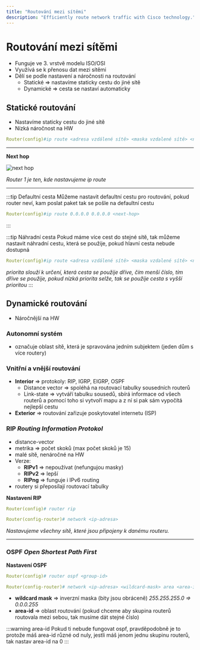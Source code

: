 ```yaml
---
title: "Routování mezi sítěmi"
description: "Efficiently route network traffic with Cisco technology."
---
```


# Routování mezi sítěmi
- Funguje ve 3. vrstvě modelu ISO/OSI
- Využívá se k přenosu dat mezi sítěmi
- Dělí se podle nastavení a náročnosti na routování
    - Statické => nastavíme staticky cestu do jiné sítě
    - Dynamické => cesta se nastaví automaticky

## Statické routování
- Nastavíme staticky cestu do jiné sítě
- Nízká náročnost na HW

```yml title="Nastavení statického routování"
Router(config)#ip route <adresa vzdálené sítě> <maska vzdalené sítě> <next-hop>
```

---

<div class="center">

**Next hop**

![next hop](/img/dasimg/interface_exit_port.png)

*Router 1 je ten, kde nastavujeme ip route*

</div>

---

:::tip Defaultní cesta 
Můžeme nastavit defaultní cestu pro routování, pokud router neví, kam poslat paket tak se pošle na defaultní cestu

```yml title="Nastavení defaultní cesty"
Router(config)#ip route 0.0.0.0 0.0.0.0 <next-hop>
```
:::

:::tip Náhradní cesta
Pokud máme více cest do stejné sítě, tak můžeme nastavit náhradní cestu, která se použije, pokud hlavní cesta nebude dostupná

```yml title="Nastavení náhradní cesty"
Router(config)#ip route <adresa vzdálené sítě> <maska vzdalené sítě> <next-hop> <priorita>
```

*priorita slouží k určení, která cesta se použije dříve, čím menší číslo, tím dříve se použije, pokud nízká priorita selže, tak se použije cesta s vyšší prioritou*
:::

## Dynamické routování
- Náročnější na HW

### Autonomní systém
- označuje oblast sítě, která je spravována jedním subjektem (jeden dům s více routery)

### Vnitřní a vnější routování
- **Interior** => protokoly: RIP, IGRP, EIGRP, OSPF
    - Distance vector => spoléhá na routovací tabulky sousedních routerů
    - Link-state =>  vytváří tabulku sousedů, sbírá informace od všech routerů a pomocí toho si vytvoří mapu a z ní si pak sám vypočítá nejlepší cestu 
- **Exterior** => routování zařizuje poskytovatel internetu (ISP)

### RIP *Routing Information Protokol* 
- distance-vector
- metrika => počet skoků (max počet skoků je 15)
- malé sítě, nenáročné na HW
- Verze:
    - **RIPv1** => nepoužívat (nefungujou masky)
    - **RIPv2** => lepší
    - **RIPng** => funguje i IPv6 routing
- routery si přeposílají routovací tabulky

**Nastavení RIP**

```yml title="Vyberu nastaveni RIP"
Router(config)# router rip 
```

```yml title="Nastavení sousedních sítí v RIP protokolu"
Router(config-router)# network <ip-adresa>
```

<div class="center">

*Nastavujeme všechny sítě, které jsou připojeny k danému routeru.*

</div>

---

### OSPF *Open Shortest Path First*

**Nastavení OSPF**

```yml title="Výběr skupiny v OSPF protokolu"
Router(config)# router ospf <group-id> 
```

```yml title="Nastavení sítě v OSPF protokolu"
Router(config-router)# network <ip-adresa> <wildcard-mask> area <area-id>
```

- **wildcard mask** => inverzní maska (bity jsou obráceně) *255.255.255.0 => 0.0.0.255* 
- **area-id** => oblast routování (pokud chceme aby skupina routerů routovala mezi sebou, tak musíme dát stejné číslo)

:::warning area-id
Pokud ti nebude fungovat ospf, pravděpodobně je to protože máš area-id různé od nuly, jestli máš jenom jednu skupinu routerů, tak nastav area-id na 0
:::
